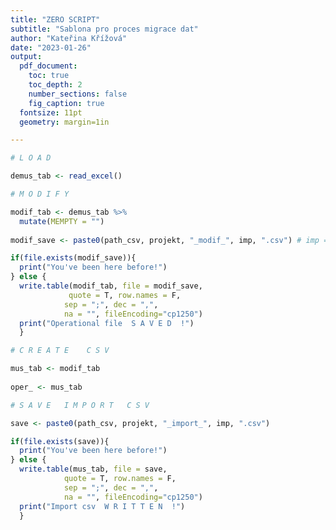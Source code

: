 ```yaml
---
title: "ZERO SCRIPT"
subtitle: "Sablona pro proces migrace dat"
author: "Kateřina Křížová"
date: "2023-01-26"
output:
  pdf_document:
    toc: true
    toc_depth: 2
    number_sections: false
    fig_caption: true
  fontsize: 11pt
  geometry: margin=1in

---
```


\newpage 

```r

# L O A D

demus_tab <- read_excel()

# M O D I F Y

modif_tab <- demus_tab %>% 
  mutate(MEMPTY = "") 
  
modif_save <- paste0(path_csv, projekt, "_modif_", imp, ".csv") # imp == nazev csv

if(file.exists(modif_save)){
  print("You've been here before!")
} else {
  write.table(modif_tab, file = modif_save, 
             quote = T, row.names = F, 
            sep = ";", dec = ",",  
            na = "", fileEncoding="cp1250")
  print("Operational file  S A V E D  !")
  }

# C R E A T E    C S V

mus_tab <- modif_tab 
  
oper_ <- mus_tab

# S A V E   I M P O R T   C S V

save <- paste0(path_csv, projekt, "_import_", imp, ".csv")

if(file.exists(save)){
  print("You've been here before!")
} else {
  write.table(mus_tab, file = save, 
            quote = T, row.names = F, 
            sep = ";", dec = ",", 
            na = "", fileEncoding="cp1250")
  print("Import csv  W R I T T E N  !")
  }

```

